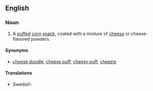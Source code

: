 ==English==
===Noun===
{{wikipedia|cheese puffs|cheese curls}}
{{en-noun}}
# A [[puffed]] [[corn]] [[snack]], coated with a mixture of [[cheese]] or cheese-flavored powders.

====Synonyms====
*[[cheese doodle]], [[cheese puff]], [[cheesy puff]], [[cheezie]] {{qualifier|Canada}}

====Translations====
{{trans-top|snacks}}
{{trans-mid}}
* Swedish: {{t+|sv|ostbåge|c}}
{{trans-bottom}}